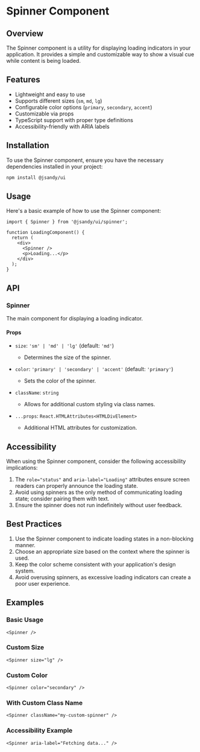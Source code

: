 # Spinner Component

## Overview

The Spinner component is a utility for displaying loading indicators in your application. It provides a simple and customizable way to show a visual cue while content is being loaded.

## Features

- Lightweight and easy to use
- Supports different sizes (`sm`, `md`, `lg`)
- Configurable color options (`primary`, `secondary`, `accent`)
- Customizable via props
- TypeScript support with proper type definitions
- Accessibility-friendly with ARIA labels

## Installation

To use the Spinner component, ensure you have the necessary dependencies installed in your project:

```bash
npm install @jsandy/ui
```

## Usage

Here's a basic example of how to use the Spinner component:

```tsx
import { Spinner } from '@jsandy/ui/spinner';

function LoadingComponent() {
  return (
    <div>
      <Spinner />
      <p>Loading...</p>
    </div>
  );
}
```

## API

### Spinner

The main component for displaying a loading indicator.

#### Props

- `size`: `'sm' | 'md' | 'lg'` (default: `'md'`)

  - Determines the size of the spinner.

- `color`: `'primary' | 'secondary' | 'accent'` (default: `'primary'`)

  - Sets the color of the spinner.

- `className`: `string`

  - Allows for additional custom styling via class names.

- `...props`: `React.HTMLAttributes<HTMLDivElement>`
  - Additional HTML attributes for customization.

## Accessibility

When using the Spinner component, consider the following accessibility implications:

1. The `role="status"` and `aria-label="Loading"` attributes ensure screen readers can properly announce the loading state.
2. Avoid using spinners as the only method of communicating loading state; consider pairing them with text.
3. Ensure the spinner does not run indefinitely without user feedback.

## Best Practices

1. Use the Spinner component to indicate loading states in a non-blocking manner.
2. Choose an appropriate size based on the context where the spinner is used.
3. Keep the color scheme consistent with your application's design system.
4. Avoid overusing spinners, as excessive loading indicators can create a poor user experience.

## Examples

### Basic Usage

```tsx
<Spinner />
```

### Custom Size

```tsx
<Spinner size="lg" />
```

### Custom Color

```tsx
<Spinner color="secondary" />
```

### With Custom Class Name

```tsx
<Spinner className="my-custom-spinner" />
```

### Accessibility Example

```tsx
<Spinner aria-label="Fetching data..." />
```
